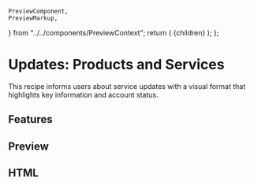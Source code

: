     PreviewComponent,
    PreviewMarkup,
} from "../../components/PreviewContext";
    return (
        <PreviewLayout inline={inline} tools>
            {children}
        </PreviewLayout>
    );
};

# Updates: Products and Services

This recipe informs users about service updates with a visual format that highlights key information and account status.

<LinkButton
    href="https://litmus.com/checklist/emails/public/6756fca"
    target="_blank"
    label="View in Litmus"
/>

## Features

<Features />

## Preview

<PreviewComponent label="update" Component={Update} />

## HTML

<PreviewMarkup label="update" template={template} />
